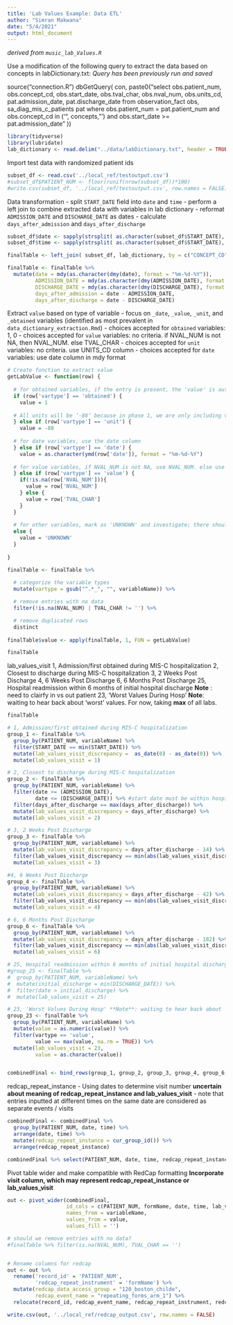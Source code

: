 ```yaml
---
title: 'Lab Values Example: Data ETL'
author: "Simran Makwana"
date: "5/4/2021"
output: html_document
---
```


*derived from `music_lab_Values.R`*

Use a modification of the following query to extract the data based on concepts in labDictionary.txt:
*Query has been previously run and saved*

source("connection.R")
dbGetQuery( con, paste0("select obs.patient_num, obs.concept_cd, obs.start_date, obs.tval_char, 
  obs.nval_num, obs.units_cd, pat.admission_date, pat.discharge_date 
  from observation_fact obs, 
  sa_diag_mis_c_patients pat 
  where obs.patient_num = pat.patient_num and 
  obs.concept_cd in ('", concepts, "') and 
  obs.start_date >= pat.admission_date" )) 
  
```r
library(tidyverse)
library(lubridate)
lab_dictionary <- read.delim("../data/labDictionary.txt", header = TRUE, sep = ' ')


```
                                   
Import test data with randomized patient ids
```r
subset_df <- read.csv('../local_ref/testoutput.csv')
#subset_df$PATIENT_NUM <- floor(runif(nrow(subset_df))*100)
#write.csv(subset_df, '../local_ref/testoutput.csv', row.names = FALSE)

```

Data transformation
- split `START_DATE` field into `date` and `time`
- perform a left join to combine extracted data with variables in lab dictionary
- reformat `ADMISSION_DATE` and `DISCHARGE_DATE` as dates
- calculate `days_after_admission` and `days_after_discharge`
```r
subset_df$date <- sapply(strsplit( as.character(subset_df$START_DATE), " "), '[', 1)
subset_df$time <- sapply(strsplit( as.character(subset_df$START_DATE), " "), '[', 2)

finalTable <- left_join( subset_df, lab_dictionary, by = c("CONCEPT_CD" = "concept_cd") )

finalTable <- finalTable %>%
  mutate(date = mdy(as.character(dmy(date), format = "%m-%d-%Y")),
         ADMISSION_DATE = mdy(as.character(dmy(ADMISSION_DATE), format = "%m-%d-%Y")),
         DISCHARGE_DATE = mdy(as.character(dmy(DISCHARGE_DATE), format = "%m-%d-%Y")),
         days_after_admission = date - ADMISSION_DATE,
         days_after_discharge = date - DISCHARGE_DATE)

```

Extract `value` based on type of variable
- focus on `_date`, `_value`, `_unit`, and `_obtained` variables (identified as most prevalent in `data_dictionary_extraction.Rmd`)
  - choices accepted for `obtained` variables: 1, 0
  - choices accepted for `value` variables: no criteria. if NVAL_NUM is not NA, then NVAL_NUM. else TVAL_CHAR
  - choices accepted for `unit` variables: no criteria. use UNITS_CD column
  - choices accepted for `date` variables: use date column in mdy format
```r
# Create function to extract value
getLabValue <- function(row) {
  
  # for obtained variables, if the entry is present, the 'value' is automatically 1
  if (row['vartype'] == 'obtained') {
    value = 1
    
  # All units will be ‘-88’ because in phase 1, we are only including variables where the unit listed below the Value field was used. 
  } else if (row['vartype'] == 'unit') {
    value = -88
    
  # for date variables, use the date column
  } else if (row['vartype'] == 'date') {
    value = as.character(ymd(row['date']), format = "%m-%d-%Y")
    
  # for value variables, if NVAL_NUM is not NA, use NVAL_NUM. else use TVAL_CHAR
  } else if (row['vartype'] == 'value') {
    if(!is.na(row['NVAL_NUM'])){
      value = row['NVAL_NUM']
    } else {
      value = row['TVAL_CHAR']
    }
  }
    
  # for other variables, mark as 'UNKNOWN' and investigate; there should not be any of these for now
  else {
    value = 'UNKNOWN'
  }
   
}

```

```r
finalTable <- finalTable %>%
  
  # categorize the variable types
  mutate(vartype = gsub("^.*_", "", variableName)) %>%

  # remove entries with no data
  filter(!is.na(NVAL_NUM) | TVAL_CHAR != '') %>%

  # remove duplicated rows
  distinct
         
finalTable$value <- apply(finalTable, 1, FUN = getLabValue)

finalTable

```

lab_values_visit
1, Admission/first obtained during MIS-C hospitalization
2, Closest to discharge during MIS-C hospitalization
3, 2 Weeks Post Discharge
4, 6 Weeks Post Discharge
6, 6 Months Post Discharge
25, Hospital readmission within 6 months of initial hospital discharge **Note** : need to clairfy in vs out patient
23, 'Worst Values During Hosp' **Note**: waiting to hear back about 'worst' values. For now, taking **max** of all labs.
```r
finalTable

# 1, Admission/first obtained during MIS-C hospitalization
group_1 <- finalTable %>% 
  group_by(PATIENT_NUM, variableName) %>%
  filter(START_DATE == min(START_DATE)) %>%
  mutate(lab_values_visit_discrepancy =  as_date(0) - as_date(0)) %>%
  mutate(lab_values_visit = 1)

# 2, Closest to discharge during MIS-C hospitalization
group_2 <- finalTable %>% 
  group_by(PATIENT_NUM, variableName) %>%
  filter(date >= (ADMISSION_DATE),
         date <= (DISCHARGE_DATE)) %>% #start date must be within hospitalization
  filter(days_after_discharge == max(days_after_discharge)) %>%
  mutate(lab_values_visit_discrepancy = days_after_discharge) %>%
  mutate(lab_values_visit = 2)

# 3, 2 Weeks Post Discharge
group_3 <- finalTable %>% 
  group_by(PATIENT_NUM, variableName) %>%
  mutate(lab_values_visit_discrepancy = days_after_discharge - 14) %>%
  filter(lab_values_visit_discrepancy == min(abs(lab_values_visit_discrepancy))) %>% # use date closest to 2 weeks post discharge
  mutate(lab_values_visit = 3)

#4, 6 Weeks Post Discharge
group_4 <- finalTable %>% 
  group_by(PATIENT_NUM, variableName) %>%
  mutate(lab_values_visit_discrepancy = days_after_discharge - 42) %>%
  filter(lab_values_visit_discrepancy == min(abs(lab_values_visit_discrepancy))) %>% # use date closest to 6 weeks post discharge
  mutate(lab_values_visit = 4)

# 6, 6 Months Post Discharge
group_6 <- finalTable %>% 
  group_by(PATIENT_NUM, variableName) %>%
  mutate(lab_values_visit_discrepancy = days_after_discharge - 182) %>%
  filter(lab_values_visit_discrepancy == min(abs(lab_values_visit_discrepancy))) %>% # use date closest to 6 months post discharge
  mutate(lab_values_visit = 6)

# 25, Hospital readmission within 6 months of initial hospital discharge 
#group_25 <- finalTable %>%
#  group_by(PATIENT_NUM, variableName) %>%
#  mutate(initial_discharge = min(DISCHARGE_DATE)) %>%
#  filter(date > initial_discharge) %>%
#  mutate(lab_values_visit = 25)

# 23, 'Worst Values During Hosp' **Note**: waiting to hear back about 'worst' values. For now, taking **max** of all labs.
group_23 <- finalTable %>% 
  group_by(PATIENT_NUM, variableName) %>%
  mutate(value = as.numeric(value)) %>%
  filter(vartype == 'value',
         value == max(value, na.rm = TRUE)) %>%
  mutate(lab_values_visit = 23,
         value = as.character(value))


combinedFinal <- bind_rows(group_1, group_2, group_3, group_4, group_6, group_23) # currently not including group 25

```

redcap_repeat_instance
- Using dates to determine visit number **uncertain about meaning of redcap_repeat_instance and lab_values_visit**
- note that entries inputted at different times on the same date are considered as separate events / visits


```r
combinedFinal <- combinedFinal %>% 
  group_by(PATIENT_NUM, date, time) %>%
  arrange(date, time) %>%
  mutate(redcap_repeat_instance = cur_group_id()) %>%
  arrange(redcap_repeat_instance)

combinedFinal %>% select(PATIENT_NUM, date, time, redcap_repeat_instance) 

```


Pivot table wider and make compatible with RedCap formatting
**Incorporate visit column, which may represent redcap_repeat_instance or lab_values_visit**
```r

out <- pivot_wider(combinedFinal, 
                   id_cols = c(PATIENT_NUM, formName, date, time, lab_values_visit, redcap_repeat_instance), 
                   names_from = variableName, 
                   values_from = value, 
                   values_fill = '')

# should we remove entries with no data?
#finalTable %>% filter(is.na(NVAL_NUM), TVAL_CHAR == '')


# Rename columns for redcap
out <- out %>%
  rename('record_id' = 'PATIENT_NUM',
         'redcap_repeat_instrument' = 'formName') %>%
  mutate(redcap_data_access_group = "120_boston_childe",
         redcap_event_name = "repeating_forms_arm_1") %>%
  relocate(record_id, redcap_event_name, redcap_repeat_instrument, redcap_repeat_instance, redcap_data_access_group, lab_values_visit)

write.csv(out, '../local_ref/redcap_output.csv', row.names = FALSE)
```















